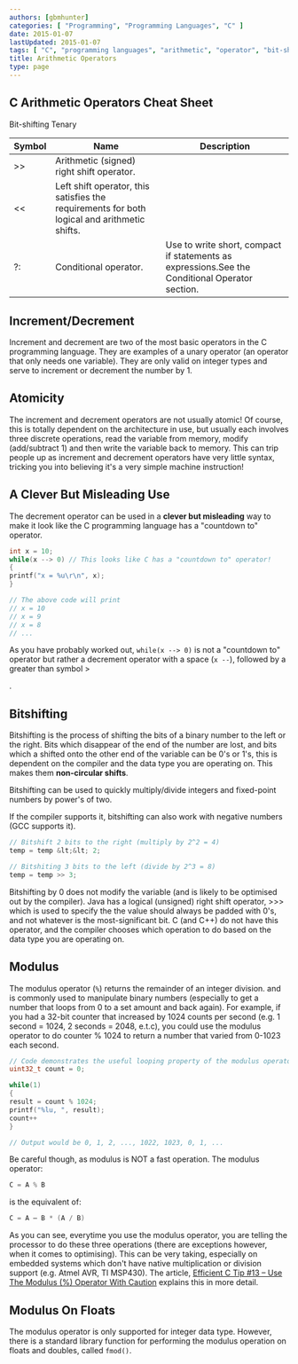 ```yaml
---
authors: [gbmhunter]
categories: [ "Programming", "Programming Languages", "C" ]
date: 2015-01-07
lastUpdated: 2015-01-07
tags: [ "C", "programming languages", "arithmetic", "operator", "bit-shift", "conditional operator", "atomicity", "modulus" ]
title: Arithmetic Operators
type: page
---
```


## C Arithmetic Operators Cheat Sheet

<table>
  <thead>
    <tr>
      <th>Symbol</th>
      <th>Name</th>
      <th>Description</th>
    </tr>
  </thead>
  <tbody>
    <tr></tr>
    <tr>Bit-shifting</tr>
    <tr>
      <td>&gt;&gt;</td>
      <td>Arithmetic (signed) right shift operator.</td>
      <td>
      </td>
    </tr>
    <tr>
      <td>&lt;&lt;</td>
      <td>Left shift operator, this satisfies the requirements for both logical and arithmetic shifts.</td>
      <td></td>
    </tr>
    <tr>
      Tenary
    </tr>
    <tr>
      <td>?:</td>
      <td>Conditional operator.</td>
      <td>Use to write short, compact if statements as expressions.See the Conditional Operator section.</td>
    </tr>
  </tbody>
</table>

<h2>Increment/Decrement</h2>

<p>Increment and decrement are two of the most basic operators in the C programming language. They are examples of a
  unary operator (an operator that only needs one variable). They are only valid on integer types and serve to increment
  or decrement the number by 1.</p>

<h2>Atomicity</h2>

<p>The increment and decrement operators are not usually atomic! Of course, this is totally dependent on the
  architecture in use, but usually each involves three discrete operations, read the variable from memory, modify
  (add/subtract 1) and then write the variable back to memory. This can trip people up as increment and decrement
  operators have very little syntax, tricking you into believing it's a very simple machine instruction!</p>

<h2>A Clever But Misleading Use</h2>

<p>The decrement operator can be used in a <b>clever but misleading</b> way to make it look like the C programming
  language has a "countdown to" operator.</p>

```c
int x = 10;
while(x --> 0) // This looks like C has a "countdown to" operator!
{
printf("x = %u\r\n", x);
}

// The above code will print
// x = 10
// x = 9
// x = 8
// ...
```

<p>As you have probably worked out, <code>while(x --> 0)</code> is not a "countdown to" operator but rather a decrement
  operator with a space (<code>x --</code>), followed by a greater than symbol <code></code>&gt;</p>.

<h2>Bitshifting</h2>

<p>Bitshifting is the process of shifting the bits of a binary number to the left or the right. Bits which disappear of
  the end of the number are lost, and bits which a shifted onto the other end of the variable can be 0's or 1's, this is
  dependent on the compiler and the data type you are operating on. This makes them <b>non-circular shifts</b>.</p>

<p>Bitshifting can be used to quickly multiply/divide integers and fixed-point numbers by power's of two.</p>

<p>If the compiler supports it, bitshifting can also work with negative numbers (GCC supports it).</p>

```c
// Bitshift 2 bits to the right (multiply by 2^2 = 4)
temp = temp &lt;&lt; 2;

// Bitshiting 3 bits to the left (divide by 2^3 = 8)
temp = temp >> 3;
```

<p>Bitshifting by 0 does not modify the variable (and is likely to be optimised out by the compiler). Java has a logical
  (unsigned) right shift operator, >>> which is used to specify the the value should always be padded with 0's, and not
  whatever is the most-significant bit. C (and C++) do not have this operator, and the compiler chooses which operation
  to do based on the data type you are operating on.</p>

<h2>Modulus</h2>

<p>The modulus operator (<code>%</code>) returns the remainder of an integer division. and is commonly used to
  manipulate binary numbers (especially to get a number that loops from 0 to a set amount and back again). For example,
  if you had a 32-bit counter that increased by 1024 counts per second (e.g. 1 second = 1024, 2 seconds = 2048, e.t.c),
  you could use the modulus operator to do counter % 1024 to return a number that varied from 0-1023 each second.</p>

```c
// Code demonstrates the useful looping property of the modulus operator
uint32_t count = 0;

while(1)
{
result = count % 1024;
printf("%lu, ", result);
count++
}

// Output would be 0, 1, 2, ..., 1022, 1023, 0, 1, ...
```

<p>Be careful though, as modulus is NOT a fast operation. The modulus operator:</p>

```c
C = A % B
```

is the equivalent of:

```c
C = A – B * (A / B)
```

<p>As you can see, everytime you use the modulus operator, you are telling the processor to do these three operations
  (there are exceptions however, when it comes to optimising). This can be very taking, especially on embedded systems
  which don't have native multiplication or division support (e.g. Atmel AVR, TI MSP430). The article, <a
    href="http://embeddedgurus.com/stack-overflow/2011/02/efficient-c-tip-13-use-the-modulus-operator-with-caution/">Efficient
    C Tip #13 – Use The Modulus (%) Operator With Caution</a> explains this in more detail.</p>

<h2>Modulus On Floats</h2>

<p>The modulus operator is only supported for integer data type. However, there is a standard library function for
  performing the modulus operation on floats and doubles, called <code>fmod()</code>.</p>